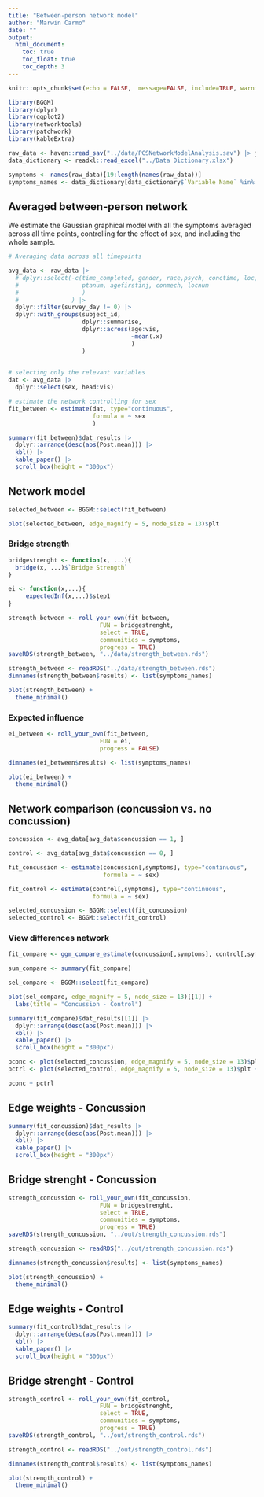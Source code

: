 ```yaml
---
title: "Between-person network model"
author: "Marwin Carmo"
date: ""
output:
  html_document:
    toc: true
    toc_float: true
    toc_depth: 3
---
```


```r
knitr::opts_chunk$set(echo = FALSE,  message=FALSE, include=TRUE, warning = FALSE, fig.width = 8, fig.height = 5)

library(BGGM)
library(dplyr)
library(ggplot2)
library(networktools)
library(patchwork)
library(kableExtra)
```

```r
raw_data <- haven::read_sav("../data/PCSNetworkModelAnalysis.sav") |> janitor::clean_names()
data_dictionary <- readxl::read_excel("../Data Dictionary.xlsx")

symptoms <- names(raw_data)[19:length(names(raw_data))]
symptoms_names <- data_dictionary[data_dictionary$`Variable Name` %in% symptoms,]$`Variable Label`
```

## Averaged between-person network

We estimate the Gaussian graphical model with all the symptoms averaged across all time points, controlling for the effect of sex, and including the whole sample.

```r
# Averaging data across all timepoints

avg_data <- raw_data |> 
  # dplyr::select(-c(time_completed, gender, race,psych, conctime, loc, pta, 
  #                  ptanum, agefirstinj, conmech, locnum
  #                  )
  #               ) |> 
  dplyr::filter(survey_day != 0) |> 
  dplyr::with_groups(subject_id,
                     dplyr::summarise,
                     dplyr::across(age:vis,
                                   ~mean(.x)
                                   )
                     )  
  

```

```r

# selecting only the relevant variables
dat <- avg_data |> 
  dplyr::select(sex, head:vis)

# estimate the network controlling for sex
fit_between <- estimate(dat, type="continuous",
                        formula = ~ sex
                        )
```

```r
summary(fit_between)$dat_results |> 
  dplyr::arrange(desc(abs(Post.mean))) |> 
  kbl() |> 
  kable_paper() |> 
  scroll_box(height = "300px")
```

## Network model

```r
selected_between <- BGGM::select(fit_between)
```

```r
plot(selected_between, edge_magnify = 5, node_size = 13)$plt
```

### Bridge strength

```r

bridgestrenght <- function(x, ...){
  bridge(x, ...)$`Bridge Strength`
}

ei <- function(x,...){
     expectedInf(x,...)$step1
}
```

```r
strength_between <- roll_your_own(fit_between,
                          FUN = bridgestrenght,
                          select = TRUE,
                          communities = symptoms,
                          progress = TRUE)
saveRDS(strength_between, "../data/strength_between.rds")
```

```r
strength_between <- readRDS("../data/strength_between.rds")
dimnames(strength_between$results) <- list(symptoms_names)

plot(strength_between) +
  theme_minimal()
```

### Expected influence

```r
ei_between <- roll_your_own(fit_between,
                          FUN = ei,
                          progress = FALSE)
```

```r
dimnames(ei_between$results) <- list(symptoms_names)

plot(ei_between) +
  theme_minimal()
```


## Network comparison (concussion vs. no concussion)

```r
concussion <- avg_data[avg_data$concussion == 1, ]

control <- avg_data[avg_data$concussion == 0, ]
```

```r
fit_concussion <- estimate(concussion[,symptoms], type="continuous",
                           formula = ~ sex)

fit_control <- estimate(control[,symptoms], type="continuous",
                        formula = ~ sex)
```
```r
selected_concussion <- BGGM::select(fit_concussion)
selected_control <- BGGM::select(fit_control)

```

### View differences network

```r
fit_compare <- ggm_compare_estimate(concussion[,symptoms], control[,symptoms])

sum_compare <- summary(fit_compare)

sel_compare <- BGGM::select(fit_compare)
```

```r
plot(sel_compare, edge_magnify = 5, node_size = 13)[[1]] + 
  labs(title = "Concussion - Control")
```

```r
summary(fit_compare)$dat_results[[1]] |> 
  dplyr::arrange(desc(abs(Post.mean))) |> 
  kbl() |> 
  kable_paper() |> 
  scroll_box(height = "300px")
```

```r
pconc <- plot(selected_concussion, edge_magnify = 5, node_size = 13)$plt + labs(title = "Concussion")
pctrl <- plot(selected_control, edge_magnify = 5, node_size = 13)$plt + labs(title = "Control")

pconc + pctrl

```

## Edge weights - Concussion

```r
summary(fit_concussion)$dat_results |> 
  dplyr::arrange(desc(abs(Post.mean))) |> 
  kbl() |> 
  kable_paper() |> 
  scroll_box(height = "300px")
```

## Bridge strenght - Concussion

```r
strength_concussion <- roll_your_own(fit_concussion,
                          FUN = bridgestrenght,
                          select = TRUE,
                          communities = symptoms,
                          progress = TRUE)
saveRDS(strength_concussion, "../out/strength_concussion.rds")
```

```r
strength_concussion <- readRDS("../out/strength_concussion.rds")

dimnames(strength_concussion$results) <- list(symptoms_names)

plot(strength_concussion) +
  theme_minimal()
```
## Edge weights - Control

```r
summary(fit_control)$dat_results |> 
  dplyr::arrange(desc(abs(Post.mean))) |> 
  kbl() |> 
  kable_paper() |> 
  scroll_box(height = "300px")
```

## Bridge strenght - Control

```r
strength_control <- roll_your_own(fit_control,
                          FUN = bridgestrenght,
                          select = TRUE,
                          communities = symptoms,
                          progress = TRUE)
saveRDS(strength_control, "../out/strength_control.rds")
```

```r
strength_control <- readRDS("../out/strength_control.rds")

dimnames(strength_control$results) <- list(symptoms_names)

plot(strength_control) +
  theme_minimal()
```